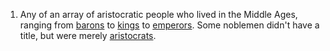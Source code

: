 #Any of an array of aristocratic people who lived in the Middle Ages, ranging from [[baron]]s to [[king]]s to [[emperor]]s.  Some noblemen didn't have a title, but were merely [[aristocrat]]s.